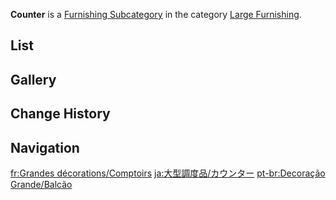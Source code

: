 {{Terminology Infobox
|title        = Counter
|image        = Icon Housing Large Furnishing Counter.png
|type         = Item Groups
|type2        = Furnishing Subcategories
|type3        = Interior Furnishings
|type4        = Large Furnishing
}}
'''Counter''' is a [[Furnishing Subcategory]] in the category [[Large Furnishing]].

==List==
{{Furnishings by Category Table|Large Furnishing Counter|nocategory=1|version=1}}

==Gallery==
{{Furnishings by Category Gallery|Large Furnishing Counter}}

==Change History==
{{Change History|1.5}}

==Navigation==
{{Furnishing Navbox|interior}}

[[Category:Large Furnishing Counter| ]]

[[fr:Grandes décorations/Comptoirs]]
[[ja:大型調度品/カウンター]]
[[pt-br:Decoração Grande/Balcão]]